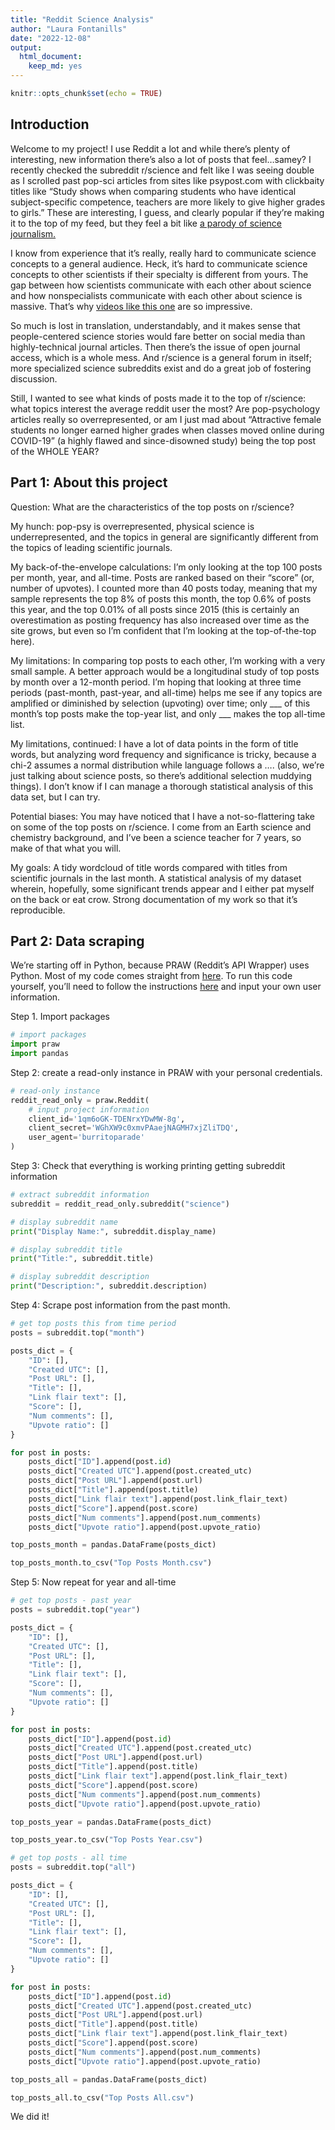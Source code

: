 ```yaml
---
title: "Reddit Science Analysis"
author: "Laura Fontanills"
date: "2022-12-08"
output: 
  html_document: 
    keep_md: yes
---
```


```r
knitr::opts_chunk$set(echo = TRUE)
```

## Introduction
Welcome to my project! I use Reddit a lot and while there's plenty of interesting, new information there's also a lot of posts that feel...samey? I recently checked the subreddit r/science and felt like I was seeing double as I scrolled past pop-sci articles from sites like psypost.com with clickbaity titles like "Study shows when comparing students who have identical subject-specific competence, teachers are more likely to give higher grades to girls." These are interesting, I guess, and clearly popular if they're making it to the top of my feed, but they feel a bit like [a parody of science journalism.](https://www.smbc-comics.com/comic/science-journalism)

I know from experience that it's really, really hard to communicate science concepts to a general audience. Heck, it's hard to communicate science concepts to other scientists if their specialty is different from yours. The gap between how scientists communicate with each other about science and how nonspecialists communicate with each other about science is massive. That's why [videos like this one](https://www.youtube.com/watch?v=hYip_Vuv8J0) are so impressive.

So much is lost in translation, understandably, and it makes sense that people-centered science stories would fare better on social media than highly-technical journal articles. Then there's the issue of open journal access, which is a whole mess. And r/science is a general forum in itself; more specialized science subreddits exist and do a great job of fostering discussion. 

Still, I wanted to see what kinds of posts made it to the top of r/science: what topics interest the average reddit user the most? Are pop-psychology articles really so overrepresented, or am I just  mad about "Attractive female students no longer earned higher grades when classes moved online during COVID-19" (a highly flawed and since-disowned study) being the top post of the WHOLE YEAR?

## Part 1: About this project
Question: What are the characteristics of the top posts on r/science?

My hunch: pop-psy is overrepresented, physical science is underrepresented, and the topics in general are significantly different from the topics of leading scientific journals.

My back-of-the-envelope calculations: I'm only looking at the top 100 posts per month, year, and all-time. Posts are ranked based on their "score" (or, number of upvotes). I counted more than 40 posts today, meaning that my sample represents the top 8% of posts this month, the top 0.6% of posts this year, and the top 0.01% of all posts since 2015 (this is certainly an overestimation as posting frequency has also increased over time as the site grows, but even so I'm confident that I'm looking at the top-of-the-top here).

My limitations: In comparing top posts to each other, I'm working with a very small sample. A better approach would be a longitudinal study of top posts by month over a 12-month period. I'm hoping that looking at three time periods (past-month, past-year, and all-time) helps me see if any topics are amplified or diminished by selection (upvoting) over time; only ___ of this month's top posts make the top-year list, and only ___ makes the top all-time list. 

My limitations, continued: I have a lot of data points in the form of title words, but analyzing word frequency and significance is tricky, because a chi-2 assumes a normal distribution while language follows a .... (also, we're just talking about science posts, so there's additional selection muddying things). I don't know if I can manage a thorough statistical analysis of this data set, but I can try.

Potential biases: You may have noticed that I have a not-so-flattering take on some of the top posts on r/science. I come from an Earth science and chemistry background, and I've been a science teacher for 7 years, so make of that what you will.

My goals: A tidy wordcloud of title words compared with titles from scientific journals in the last month. A statistical analysis of my dataset wherein, hopefully, some significant trends appear and I either pat myself on the back or eat crow. Strong documentation of my work so that it's reproducible.

## Part 2: Data scraping

We're starting off in Python, because PRAW (Reddit's API Wrapper) uses Python. Most of my code comes straight from [here](https://www.geeksforgeeks.org/scraping-reddit-using-python/). To run this code yourself, you'll need to follow the instructions [here](https://praw.readthedocs.io/en/stable/) and input your own user information.

Step 1. Import packages
```python
# import packages
import praw
import pandas
```

Step 2: create a read-only instance in PRAW with your personal credentials. 
```python
# read-only instance
reddit_read_only = praw.Reddit(
    # input project information
    client_id='1qm6oGK-TDENrxYDwMW-8g',
    client_secret='WGhXW9c0xmvPAaejNAGMH7xjZliTDQ',
    user_agent='burritoparade'
)
```


Step 3: Check that everything is working printing getting subreddit information
```python

# extract subreddit information
subreddit = reddit_read_only.subreddit("science")

# display subreddit name
print("Display Name:", subreddit.display_name)

# display subreddit title
print("Title:", subreddit.title)

# display subreddit description
print("Description:", subreddit.description)
```

Step 4: Scrape post information from the past month.
```python
# get top posts this from time period
posts = subreddit.top("month")

posts_dict = { 
    "ID": [],
    "Created UTC": [],
    "Post URL": [],
    "Title": [],
    "Link flair text": [],
    "Score": [],
    "Num comments": [],
    "Upvote ratio": []
}

for post in posts:
    posts_dict["ID"].append(post.id)
    posts_dict["Created UTC"].append(post.created_utc)
    posts_dict["Post URL"].append(post.url)
    posts_dict["Title"].append(post.title)
    posts_dict["Link flair text"].append(post.link_flair_text)
    posts_dict["Score"].append(post.score)
    posts_dict["Num comments"].append(post.num_comments)
    posts_dict["Upvote ratio"].append(post.upvote_ratio)

top_posts_month = pandas.DataFrame(posts_dict)

top_posts_month.to_csv("Top Posts Month.csv")
```

Step 5: Now repeat for year and all-time
```python
# get top posts - past year
posts = subreddit.top("year")

posts_dict = { 
    "ID": [],
    "Created UTC": [],
    "Post URL": [],
    "Title": [],
    "Link flair text": [],
    "Score": [],
    "Num comments": [],
    "Upvote ratio": []
}

for post in posts:
    posts_dict["ID"].append(post.id)
    posts_dict["Created UTC"].append(post.created_utc)
    posts_dict["Post URL"].append(post.url)
    posts_dict["Title"].append(post.title)
    posts_dict["Link flair text"].append(post.link_flair_text)
    posts_dict["Score"].append(post.score)
    posts_dict["Num comments"].append(post.num_comments)
    posts_dict["Upvote ratio"].append(post.upvote_ratio)

top_posts_year = pandas.DataFrame(posts_dict)

top_posts_year.to_csv("Top Posts Year.csv")
```
```python

# get top posts - all time
posts = subreddit.top("all")

posts_dict = { 
    "ID": [],
    "Created UTC": [],
    "Post URL": [],
    "Title": [],
    "Link flair text": [],
    "Score": [],
    "Num comments": [],
    "Upvote ratio": []
}

for post in posts:
    posts_dict["ID"].append(post.id)
    posts_dict["Created UTC"].append(post.created_utc)
    posts_dict["Post URL"].append(post.url)
    posts_dict["Title"].append(post.title)
    posts_dict["Link flair text"].append(post.link_flair_text)
    posts_dict["Score"].append(post.score)
    posts_dict["Num comments"].append(post.num_comments)
    posts_dict["Upvote ratio"].append(post.upvote_ratio)

top_posts_all = pandas.DataFrame(posts_dict)

top_posts_all.to_csv("Top Posts All.csv")
```

We did it!